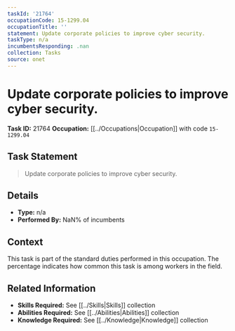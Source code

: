 ```yaml
---
taskId: '21764'
occupationCode: 15-1299.04
occupationTitle: ''
statement: Update corporate policies to improve cyber security.
taskType: n/a
incumbentsResponding: .nan
collection: Tasks
source: onet
---
```

# Update corporate policies to improve cyber security.

**Task ID:** 21764
**Occupation:** [[../Occupations|Occupation]] with code `15-1299.04`

## Task Statement

> Update corporate policies to improve cyber security.

## Details

- **Type:** n/a
- **Performed By:** NaN% of incumbents

## Context

This task is part of the standard duties performed in this occupation. The percentage indicates how common this task is among workers in the field.

## Related Information

- **Skills Required:** See [[../Skills|Skills]] collection
- **Abilities Required:** See [[../Abilities|Abilities]] collection
- **Knowledge Required:** See [[../Knowledge|Knowledge]] collection
